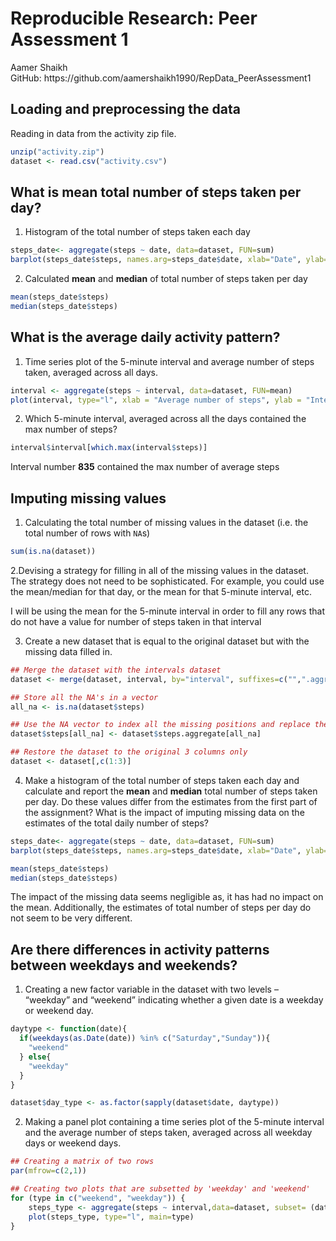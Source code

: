 Reproducible Research: Peer Assessment 1
===========================================
Aamer Shaikh  
GitHub: https://github.com/aamershaikh1990/RepData_PeerAssessment1


## Loading and preprocessing the data
Reading in data from the activity zip file.
```r
unzip("activity.zip")
dataset <- read.csv("activity.csv")
```

## What is mean total number of steps taken per day?

1. Histogram of the total number of steps taken each day

```r
steps_date<- aggregate(steps ~ date, data=dataset, FUN=sum)
barplot(steps_date$steps, names.arg=steps_date$date, xlab="Date", ylab="Steps Taken", main = "Total number of steps taken per day")
```

2. Calculated **mean** and **median** of total number of steps taken per day

```r
mean(steps_date$steps)
median(steps_date$steps)
```

## What is the average daily activity pattern?
1. Time series plot of the 5-minute interval and average number of steps taken, averaged across all days.

```r
interval <- aggregate(steps ~ interval, data=dataset, FUN=mean)
plot(interval, type="l", xlab = "Average number of steps", ylab = "Interval No.", main = "Average number of steps per interval")
```

2. Which 5-minute interval, averaged across all the days contained the max number of steps?

```r
interval$interval[which.max(interval$steps)]
```
 Interval number **835** contained the max number of average steps
 
## Imputing missing values

1. Calculating the total number of missing values in the
   dataset (i.e. the total number of rows with `NA`s)
   
```r
sum(is.na(dataset))
```

2.Devising a strategy for filling in all of the missing values in the dataset. The strategy does not need to be sophisticated. For example, you could use the mean/median for that day, or the mean for that 5-minute interval, etc.

I will be using the mean for the 5-minute interval in order to fill any rows that do not have a value for number of steps taken in that interval

3. Create a new dataset that is equal to the original dataset but with the missing data filled in.

```r
## Merge the dataset with the intervals dataset
dataset <- merge(dataset, interval, by="interval", suffixes=c("",".aggregate"))

## Store all the NA's in a vector
all_na <- is.na(dataset$steps)

## Use the NA vector to index all the missing positions and replace them with the 5-minute interval mean value
dataset$steps[all_na] <- dataset$steps.aggregate[all_na]

## Restore the dataset to the original 3 columns only
dataset <- dataset[,c(1:3)]
```

4. Make a histogram of the total number of steps taken each day and calculate and report the **mean** and **median** total number of steps taken per day. Do these values differ from the estimates from the first part of the assignment? What is the impact of imputing missing data on the estimates of the total daily number of steps?

```r
steps_date<- aggregate(steps ~ date, data=dataset, FUN=sum)
barplot(steps_date$steps, names.arg=steps_date$date, xlab="Date", ylab="Steps Taken", main = "Total number of steps taken per day")

mean(steps_date$steps)
median(steps_date$steps)
```

The impact of the missing data seems negligible as, it has had no impact on the mean. Additionally, the estimates of total number of steps per day do not seem to be very different.

## Are there differences in activity patterns between weekdays and weekends?

1. Creating a new factor variable in the dataset with two levels -- "weekday" and "weekend" indicating whether a given date is a weekday or weekend day.

```r
daytype <- function(date){
  if(weekdays(as.Date(date)) %in% c("Saturday","Sunday")){
    "weekend"
  } else{
    "weekday"
  }
}

dataset$day_type <- as.factor(sapply(dataset$date, daytype))
```
2. Making a panel plot containing a time series plot of the 5-minute interval and the average number of steps taken, averaged across all weekday days or weekend days.

```r
## Creating a matrix of two rows
par(mfrow=c(2,1))

## Creating two plots that are subsetted by 'weekday' and 'weekend'
for (type in c("weekend", "weekday")) {
    steps_type <- aggregate(steps ~ interval,data=dataset, subset= (dataset$day_type==type),FUN=mean)
    plot(steps_type, type="l", main=type)
}
```
